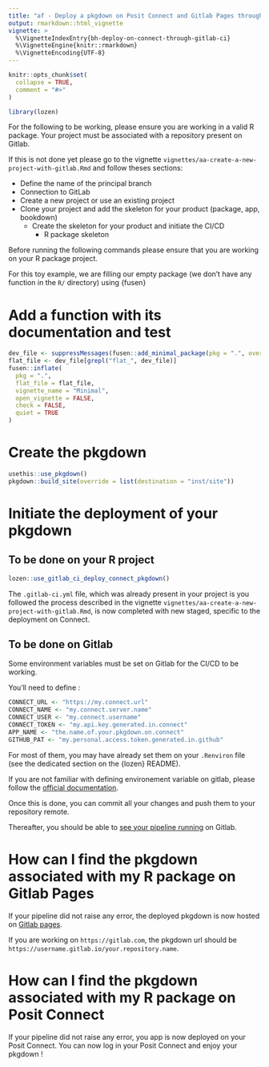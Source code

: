 ```yaml
---
title: "af - Deploy a pkgdown on Posit Connect and Gitlab Pages through GitLab CI/CD"
output: rmarkdown::html_vignette
vignette: >
  %\VignetteIndexEntry{bh-deploy-on-connect-through-gitlab-ci}
  %\VignetteEngine{knitr::rmarkdown}
  %\VignetteEncoding{UTF-8}
---
```


```r
knitr::opts_chunk$set(
  collapse = TRUE,
  comment = "#>"
)
```

```r
library(lozen)
```

For the following to be working, please ensure you are working in a valid R package. Your project must be associated with a repository present on Gitlab.

If this is not done yet please go to the vignette `vignettes/aa-create-a-new-project-with-gitlab.Rmd` and follow theses sections:

- Define the name of the principal branch
- Connection to GitLab
- Create a new project or use an existing project
- Clone your project and add the skeleton for your product (package, app, bookdown)
  + Create the skeleton for your product and initiate the CI/CD
    + R package skeleton

Before running the following commands please ensure that you are working on your R package project.

For this toy example, we are filling our empty package (we don't have any function in the `R/` directory) using {fusen}

# Add a function with its documentation and test

```r
dev_file <- suppressMessages(fusen::add_minimal_package(pkg = ".", overwrite = TRUE, open = FALSE))
flat_file <- dev_file[grepl("flat_", dev_file)]
fusen::inflate(
  pkg = ".",
  flat_file = flat_file,
  vignette_name = "Minimal",
  open_vignette = FALSE,
  check = FALSE,
  quiet = TRUE
)
```

# Create the pkgdown

```r
usethis::use_pkgdown()
pkgdown::build_site(override = list(destination = "inst/site"))
```

# Initiate the deployment of your pkgdown

## To be done on your R project

```r
lozen::use_gitlab_ci_deploy_connect_pkgdown()
```

The `.gitlab-ci.yml` file, which was already present in your project is you followed the process described in the vignette `vignettes/aa-create-a-new-project-with-gitlab.Rmd`, is now completed with new staged, specific to the deployment on Connect.

## To be done on Gitlab

Some environment variables must be set on Gitlab for the CI/CD to be working.

You'll need to define : 

```r
CONNECT_URL <- "https://my.connect.url"
CONNECT_NAME <- "my.connect.server.name"
CONNECT_USER <- "my.connect.username"
CONNECT_TOKEN <- "my.api.key.generated.in.connect"
APP_NAME <- "the.name.of.your.pkgdown.on.connect"
GITHUB_PAT <- "my.personal.access.token.generated.in.github"
```

For most of them, you may have already set them on your `.Renviron` file (see the dedicated section on the {lozen} README).

If you are not familiar with defining environement variable on gitlab, please follow the [official documentation](https://docs.gitlab.com/ee/ci/variables/index.html).

Once this is done, you can commit all your changes and push them to your repository remote.

Thereafter, you should be able to [see your pipeline running](https://docs.gitlab.com/ee/ci/pipelines/#view-pipelines) on Gitlab.

# How can I find the pkgdown associated with my R package on Gitlab Pages

If your pipeline did not raise any error, the deployed pkgdown is now hosted on [Gitlab pages](https://docs.gitlab.com/ee/user/project/pages/getting_started_part_one.html).

If you are working on `https://gitlab.com`, the pkgdown url should be `https://username.gitlab.io/your.repository.name`. 


# How can I find the pkgdown associated with my R package on Posit Connect

If your pipeline did not raise any error, you app is now deployed on your Posit Connect. You can now log in your Posit Connect and enjoy your pkgdown !
